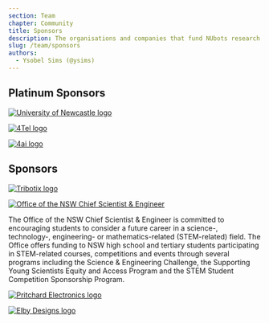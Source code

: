 ```yaml
---
section: Team
chapter: Community
title: Sponsors
description: The organisations and companies that fund NUbots research.
slug: /team/sponsors
authors:
  - Ysobel Sims (@ysims)
---
```


## Platinum Sponsors

[![University of Newcastle logo](./images/uon.png)](https://www.newcastle.edu.au/)

[![4Tel logo](./images/4tel.png)](https://www.4tel.com.au/)

[![4ai logo](./images/4ai.png)](https://4aisys.com/)

## Sponsors

[![Tribotix logo](./images/tribotix.png)](https://tribotix.com/)

[![Office of the NSW Chief Scientist & Engineer](./images/NSW_OCSE.png)](https://www.chiefscientist.nsw.gov.au)

The Office of the NSW Chief Scientist & Engineer is committed to encouraging students to consider a future career in a science-, technology-, engineering- or mathematics-related (STEM-related) field.
The Office offers funding to NSW high school and tertiary students participating in STEM-related courses, competitions and events through several programs including the Science & Engineering Challenge, the Supporting Young Scientists Equity and Access Program and the STEM Student Competition Sponsorship Program.

[![Pritchard Electronics logo](./images/pritchard.png)](https://pritchardelectronics.com.au/)

[![Elby Designs logo](./images/elby.png)](https://www.elby-designs.com/)
